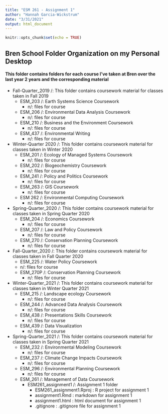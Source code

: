 ```yaml
---
title: "ESM 261 - Assignment 1"
author: "Hannah Garcia-Wickstrum"
date: "3/31/2021"
output: html_document
---
```


```r
knitr::opts_chunk$set(echo = TRUE)
```

## Bren School Folder Organization on my Personal Desktop

#### This folder contains folders for each course I've taken at Bren over the last year 2 years and the corresponding material 

- Fall-Quarter_2019 /: This folder contains coursework material for classes taken in Fall 2019
  - ESM_203 /: Earth Systems Science Coursework
    - n/: files for course
  - ESM_206 /: Environmental Data Analysis Coursework
    - n/: files for course
  - ESM_210 /: Business and the Environment Coursework
    - n/: files for course
  - ESM_437 /: Environmental Writing
    - n/: files for course
- Winter-Quarter 2020 /: This folder contains coursework material for classes taken in Winter 2020
  - ESM_201 /: Ecology of Managed Systems Coursework
    - n/: files for course
  - ESM_202 /: Biogeochemistry Coursework
    - n/: files for course
  - ESM_241 /: Policy and Politics Coursework
    - n/: files for course
  - ESM_263 /: GIS Coursework
    - n/: files for course
  - ESM 262 /: Environmental Computing Coursework
    - n/: files for course
- Spring-Quarter_2020 /: This folder contains coursework material for classes taken in Spring Quarter 2020
  - ESM_204 /: Economics Coursework
    - n/: files for course
  - ESM_207 /: Law and Policy Coursework
    - n/: files for course
  - ESM_270 /: Conservation Planning Coursework
    - n/: files for course
- Fall-Quarter_2020 /: This folder contains coursework material for classes taken in Fall Quarter 2020
  - ESM_225 /: Water Policy Coursework
   - n/: files for course
  - ESM_270P /: Conservation Planning Coursework
    - n/: files for course
- Winter-Quarter_2021 /: This folder contains coursework material for classes taken in Winter Quarter 2021
  - ESM_215 /: Landscape ecology Coursework
    - n/: files for course
  - ESM_244 /: Advanced Data Analysis Coursework
    - n/: files for course
  - ESM_438 /:  Presentations Skills Coursework
    - n/: files for course
  - ESM_439 /: Data Visualization 
    - n/: files for course
- Spring-Quarter_2021 /: This folder contains coursework material for classes taken in Spring Quarter 2021
  - ESM_232 /: Environmental Modeling Coursework
    - n/: files for course
  - ESM_237 /: Climate Change Impacts Coursework 
    - n/: files for course
  - ESM_296 /: Environmental Planning Coursework 
    - n/: files for course
  - ESM_261 /: Management of Data Coursework 
    - ESM261_assignment1 /: Assignment 1 folder
      - ESM261_assignment1.Rproj : R project for assignment 1
      - assignment1.Rmd : markdown for assignment 1
      - assignment1.html : html document for assignment 1
      - .gitignore : .gitignore file for assignment 1 
      



